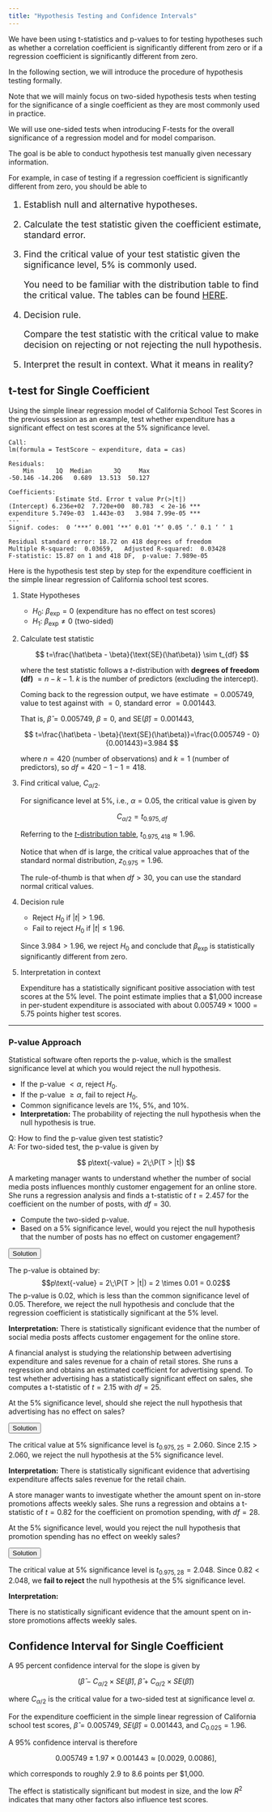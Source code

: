 ```yaml
---
title: "Hypothesis Testing and Confidence Intervals"
---
```


We have been using t-statistics and p-values to for testing hypotheses such as whether a correlation coefficient is significantly different from zero or if a regression coefficient is significantly different from zero.

In the following section, we will introduce the procedure of hypothesis testing formally. 

Note that we will mainly focus on two-sided hypothesis tests when testing for the significance of a single coefficient as they are most commonly used in practice.

We will use one-sided tests when introducing F-tests for the overall significance of a regression model and for model comparison.

::: {.callout-important title="Study objectives for hypothesis testing" icon="false"}
The goal is be able to conduct hypothesis test manually given necessary information.

For example, in case of testing if a regression coefficient is significantly different from zero, you should be able to 

::: {.step-list style="font-size: 1.1rem;"}
1. Establish null and alternative hypotheses.
2. Calculate the test statistic given the coefficient estimate, standard error.
3. Find the critical value of your test statistic given the significance level, 5% is commonly used.
   
   You need to be familiar with the distribution table to find the critical value. The tables can be found [HERE][distribution-table].
4. Decision rule. 
   
   Compare the test statistic with the critical value to make decision on rejecting or not rejecting the null hypothesis.
5. Interpret the result in context. What it means in reality?
:::

:::

## t-test for Single Coefficient

Using the simple linear regression model of California School Test Scores in the previous session as an example, test whether expenditure has a significant effect on test scores at the 5% significance level.

```
Call:
lm(formula = TestScore ~ expenditure, data = cas)

Residuals:
    Min      1Q  Median      3Q     Max 
-50.146 -14.206   0.689  13.513  50.127 

Coefficients:
             Estimate Std. Error t value Pr(>|t|)    
(Intercept) 6.236e+02  7.720e+00  80.783  < 2e-16 ***
expenditure 5.749e-03  1.443e-03   3.984 7.99e-05 ***
---
Signif. codes:  0 ‘***’ 0.001 ‘**’ 0.01 ‘*’ 0.05 ‘.’ 0.1 ‘ ’ 1

Residual standard error: 18.72 on 418 degrees of freedom
Multiple R-squared:  0.03659,   Adjusted R-squared:  0.03428 
F-statistic: 15.87 on 1 and 418 DF,  p-value: 7.989e-05
```

Here is the hypothesis test step by step for the expenditure coefficient in the simple linear regression of California school test scores.

::: {.step-list}
1. State Hypotheses

   * $H_0:\ \beta_{\text{exp}} = 0$  (expenditure has no effect on test scores)
   * $H_1:\ \beta_{\text{exp}} \neq 0$  (two-sided)

2. Calculate test statistic
   
   $$
   t=\frac{\hat\beta - \beta}{\text{SE}(\hat\beta)} \sim t_{df}
   $$

   where the test statistic follows a $t$-distribution with **degrees of freedom (df)** $= n - k - 1.$ $k$ is the number of predictors (<span class="env-orange">excluding the intercept</span>).

   Coming back to the regression output, we have estimate $= 0.005749,$ value to test against with $= 0,$ standard error $= 0.001443.$

   That is, $\hat\beta = 0.005749,$ $\beta = 0,$ and $\text{SE}(\hat\beta) = 0.001443,$ 

   $$
   t=\frac{\hat\beta - \beta}{\text{SE}(\hat\beta)}=\frac{0.005749 - 0}{0.001443}=3.984
   $$

   where $n=420$ (number of observations) and $k=1$ (number of predictors), so $df=420-1-1=418$.

3. Find critical value, $C_{\alpha/2}.$
   
   For significance level at 5%, i.e., $\alpha=0.05$, the critical value is given by

   $$
   C_{\alpha/2} = t_{0.975, df}
   $$
   
   Referring to the [$t$-distribution table][distribution-table], $t_{0.975,418}\approx 1.96$.

   [distribution-table]: https://drive.google.com/file/d/1Iwec44x4N5AItbpFugbUOKHBIE10cMOw/view?usp=drive_link "distribution tables all-in-one"

   :::{.callout-tip title="Finding critical value"}
   Notice that when df is large, the critical value approaches that of the standard normal distribution, $z_{0.975}=1.96$.

   The rule-of-thumb is that when $df > 30$, you can use the standard normal critical values.
   :::

4. Decision rule
   
   - Reject $H_0$ if $|t|>1.96$. 
   - Fail to reject $H_0$ if $|t|\leq 1.96$.
   
   Since $3.984>1.96$, we reject $H_0$ and conclude that $\beta_{\text{exp}}$ is statistically significantly different from zero.

5. Interpretation in context
   
   Expenditure has a statistically significant positive association with test scores at the 5% level. The point estimate implies that a \$1,000 increase in per-student expenditure is associated with about $0.005749\times 1000=5.75$ points higher test scores. 
:::

--------------------------------------------------------------------------------

### P-value Approach

Statistical software often reports the p-value, which is the smallest significance level at which you would reject the null hypothesis.

- If the p-value $< \alpha$, reject $H_0$.
- If the p-value $\geq \alpha$, fail to reject $H_0$.
- Common significance levels are 1%, 5%, and 10%.
- **Interpretation:** The probability of rejecting the null hypothesis when the null hypothesis is true.

Q: How to find the p-value given test statistic? \
A: For two-sided test, the p-value is given by

$$
p\text{-value} = 2\;\P(T > |t|)
$$


::: {.example #exm-1 title="Finding p-value from t-statistic"}
A marketing manager wants to understand whether the number of social media posts influences monthly customer engagement for an online store. She runs a regression analysis and finds a t-statistic of $t = 2.457$ for the coefficient on the number of posts, with $df = 30$.

* Compute the two-sided p-value.
* Based on a 5% significance level, would you reject the null hypothesis that the number of posts has no effect on customer engagement?
:::

<button class="solution-btn" onclick="myFunction('solution1')">Solution</button>
::: {#solution1 .solution-answer .env-green}
The p-value is obtained by:
$$p\text{-value} = 2\;\P(T > |t|) = 2 \times 0.01 = 0.02$$
The p-value is 0.02, which is less than the common significance level of 0.05. Therefore, we reject the null hypothesis and conclude that the regression coefficient is statistically significant at the 5% level.

**Interpretation:** There is statistically significant evidence that the number of social media posts affects customer engagement for the online store.
:::


::: {.example #exm-2}
A financial analyst is studying the relationship between advertising expenditure and sales revenue for a chain of retail stores. She runs a regression and obtains an estimated coefficient for advertising spend. To test whether advertising has a statistically significant effect on sales, she computes a t-statistic of $t = 2.15$ with $df = 25$.

At the 5% significance level, should she reject the null hypothesis that advertising has no effect on sales?
:::

<button class="solution-btn" onclick="myFunction('solution2')">Solution</button>
::: {#solution2 .solution-answer .env-green}
The critical value at 5% significance level is $t_{0.975,25}=2.060$. Since $2.15 > 2.060$, we reject the null hypothesis at the 5% significance level. 

**Interpretation:** There is statistically significant evidence that advertising expenditure affects sales revenue for the retail chain.
:::


::: {.example #exm-3}
A store manager wants to investigate whether the amount spent on in-store promotions affects weekly sales. She runs a regression and obtains a t-statistic of $t = 0.82$ for the coefficient on promotion spending, with $df = 28$.

At the 5% significance level, would you reject the null hypothesis that promotion spending has no effect on weekly sales?
:::

<button class="solution-btn" onclick="myFunction('solution3')">Solution</button>
::: {#solution3 .solution-answer .env-green}
The critical value at 5% significance level is $t_{0.975,28}=2.048$. Since $0.82 < 2.048$, we **fail to reject** the null hypothesis at the 5% significance level.

**Interpretation:**

There is no statistically significant evidence that the amount spent on in-store promotions affects weekly sales.
:::

## Confidence Interval for Single Coefficient

A 95 percent confidence interval for the slope is given by

$$
\left(\hat{\beta}-C_{\alpha/2}\times SE(\hat{\beta}),\; \hat{\beta}+C_{\alpha/2}\times SE(\hat{\beta})\right)
$$

where $C_{\alpha/2}$ is the critical value for a two-sided test at significance level $\alpha$.

For the expenditure coefficient in the simple linear regression of California school test scores, $\hat{\beta}=0.005749$, $SE(\hat{\beta})=0.001443$, and $C_{0.025}=1.96$.

A 95% confidence interval is therefore

$$
0.005749 \pm 1.97\times 0.001443 \approx [0.0029,\ 0.0086],
$$

which corresponds to roughly 2.9 to 8.6 points per \$1,000. 

The effect is statistically significant but modest in size, and the low $R^2$ indicates that many other factors also influence test scores.

